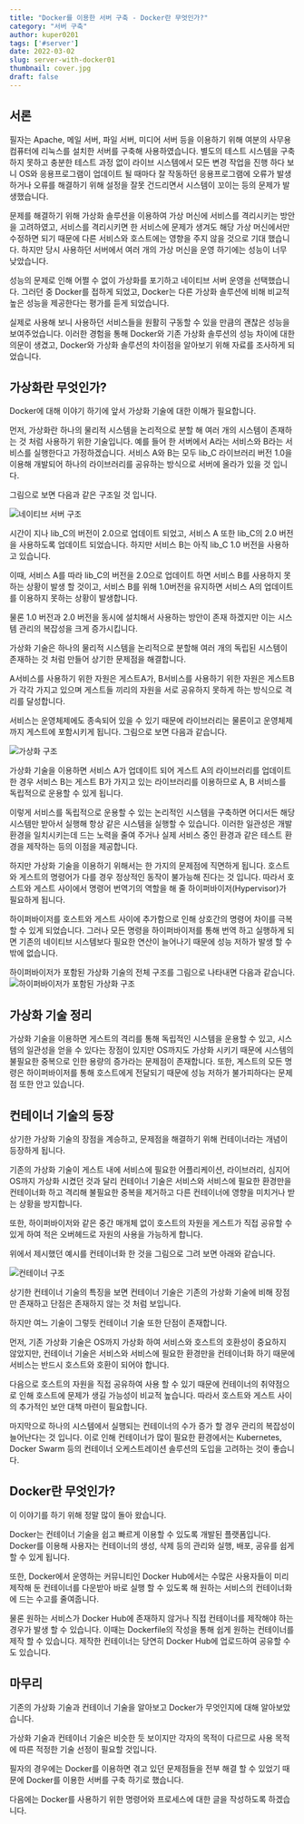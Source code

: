 ```yaml
---
title: "Docker를 이용한 서버 구축 - Docker란 무엇인가?"
category: "서버 구축"
author: kuper0201
tags: ['#server']
date: 2022-03-02
slug: server-with-docker01
thumbnail: cover.jpg
draft: false
---
```


## 서론

필자는 Apache, 메일 서버, 파일 서버, 미디어 서버 등을 이용하기 위해 여분의 사무용 컴퓨터에 리눅스를 설치한 서버를 구축해 사용하였습니다. 별도의 테스트 시스템을 구축하지 못하고 충분한 테스트 과정 없이 라이브 시스템에서 모든 변경 작업을 진행 하다 보니 OS와 응용프로그램이 업데이트 될 때마다 잘 작동하던 응용프로그램에 오류가 발생하거나 오류를 해결하기 위해 설정을 잘못 건드리면서 시스템이 꼬이는 등의 문제가 발생했습니다.

문제를 해결하기 위해 가상화 솔루션을 이용하여 가상 머신에 서비스를 격리시키는 방안을 고려하였고, 서비스를 격리시키면 한 서비스에 문제가 생겨도 해당 가상 머신에서만 수정하면 되기 때문에 다른 서비스와 호스트에는 영향을 주지 않을 것으로 기대 했습니다. 하지만 당시 사용하던 서버에서 여러 개의 가상 머신을 운영 하기에는 성능이 너무 낮았습니다.

성능의 문제로 인해 어쩔 수 없이 가상화를 포기하고 네이티브 서버 운영을 선택했습니다. 그러던 중 Docker를 접하게 되었고, Docker는 다른 가상화 솔루션에 비해 비교적 높은 성능을 제공한다는 평가를 듣게 되었습니다.

실제로 사용해 보니 사용하던 서비스들을 원활히 구동할 수 있을 만큼의 괜찮은 성능을 보여주었습니다.
이러한 경험을 통해 Docker와 기존 가상화 솔루션의 성능 차이에 대한 의문이 생겼고, Docker와 가상화 솔루션의 차이점을 알아보기 위해 자료를 조사하게 되었습니다.

## 가상화란 무엇인가?

Docker에 대해 이야기 하기에 앞서 가상화 기술에 대한 이해가 필요합니다.

먼저, 가상화란 하나의 물리적 시스템을 논리적으로 분할 해 여러 개의 시스템이 존재하는 것 처럼 사용하기 위한 기술입니다.
예를 들어 한 서버에서 A라는 서비스와 B라는 서비스를 실행한다고 가정하겠습니다.
서비스 A와 B는 모두 lib_C 라이브러리 버전 1.0을 이용해 개발되어 하나의 라이브러리를 공유하는 방식으로 서버에 올라가 있을 것 입니다.

그림으로 보면 다음과 같은 구조일 것 입니다.

![네이티브 서버 구조](./images/NativeArchitect.jpg)

시간이 지나 lib_C의 버전이 2.0으로 업데이트 되었고, 서비스 A 또한 lib_C의 2.0 버전을 사용하도록 업데이트 되었습니다.
하지만 서비스 B는 아직 lib_C 1.0 버전을 사용하고 있습니다.

이때, 서비스 A를 따라 lib_C의 버전을 2.0으로 업데이트 하면 서비스 B를 사용하지 못 하는 상황이 발생 할 것이고,
서비스 B를 위해 1.0버전을 유지하면 서비스 A의 업데이트를 이용하지 못하는 상황이 발생합니다.

물론 1.0 버전과 2.0 버전을 동시에 설치해서 사용하는 방안이 존재 하겠지만 이는 시스템 관리의 복잡성을 크게 증가시킵니다.

가상화 기술은 하나의 물리적 시스템을 논리적으로 분할해 여러 개의 독립된 시스템이 존재하는 것 처럼 만들어 상기한 문제점을 해결합니다.

A서비스를 사용하기 위한 자원은 게스트A가, B서비스를 사용하기 위한 자원은 게스트B가 각각 가지고 있으며 게스트들 끼리의 자원을 서로 공유하지 못하게 하는 방식으로 격리를 달성합니다.

서비스는 운영체제에도 종속되어 있을 수 있기 때문에 라이브러리는 물론이고 운영체제까지 게스트에 포함시키게 됩니다.
그림으로 보면 다음과 같습니다.

![가상화 구조](./images/Virtualization.jpg)

가상화 기술을 이용하면 서비스 A가 업데이트 되어 게스트 A의 라이브러리를 업데이트 한 경우 서비스 B는 게스트 B가 가지고 있는 라이브러리를 이용하므로 A, B 서비스를 독립적으로 운용할 수 있게 됩니다.

이렇게 서비스를 독립적으로 운용할 수 있는 논리적인 시스템을 구축하면 어디서든 해당 시스템만 받아서 실행해 항상 같은 시스템을 실행할 수 있습니다. 이러한 일관성은 개발 환경을 일치시키는데 드는 노력을 줄여 주거나 실제 서비스 중인 환경과 같은 테스트 환경을 제작하는 등의 이점을 제공합니다.

하지만 가상화 기술을 이용하기 위해서는 한 가지의 문제점에 직면하게 됩니다.
호스트와 게스트의 명령어가 다를 경우 정상적인 동작이 불가능해 진다는 것 입니다.
따라서 호스트와 게스트 사이에서 명령어 번역기의 역할을 해 줄 하이퍼바이저(Hypervisor)가 필요하게 됩니다.

하이퍼바이저를 호스트와 게스트 사이에 추가함으로 인해 상호간의 명령어 차이를 극복할 수 있게 되었습니다.
그러나 모든 명령을 하이퍼바이저를 통해 번역 하고 실행하게 되면 기존의 네이티브 시스템보다 필요한 연산이 늘어나기 때문에 성능 저하가 발생 할 수 밖에 없습니다.

하이퍼바이저가 포함된 가상화 기술의 전체 구조를 그림으로 나타내면 다음과 같습니다.
![하이퍼바이저가 포함된 가상화 구조](./images/hypervisor.jpg)

## 가상화 기술 정리

가상화 기술을 이용하면 게스트의 격리를 통해 독립적인 시스템을 운용할 수 있고, 시스템의 일관성을 얻을 수 있다는 장점이 있지만 OS까지도 가상화 시키기 때문에 시스템의 불필요한 중복으로 인한 용량의 증가라는 문제점이 존재합니다.
또한, 게스트의 모든 명령은 하이퍼바이저를 통해 호스트에게 전달되기 때문에 성능 저하가 불가피하다는 문제점 또한 안고 있습니다.

## 컨테이너 기술의 등장

상기한 가상화 기술의 장점을 계승하고, 문제점을 해결하기 위해 컨테이너라는 개념이 등장하게 됩니다.

기존의 가상화 기술이 게스트 내에 서비스에 필요한 어플리케이션, 라이브러리, 심지어 OS까지 가상화 시켰던 것과 달리 컨테이너 기술은 서비스와 서비스에 필요한 환경만을 컨테이너화 하고 격리해 불필요한 중복을 제거하고 다른 컨테이너에 영향을 미치거나 받는 상황을 방지합니다.

또한, 하이퍼바이저와 같은 중간 매개체 없이 호스트의 자원을 게스트가 직접 공유할 수 있게 하여 적은 오버헤드로 자원의 사용을 가능하게 합니다.

위에서 제시했던 예시를 컨테이너화 한 것을 그림으로 그려 보면 아래와 같습니다.

![컨테이너 구조](./images/Difference.jpg)

상기한 컨테이너 기술의 특징을 보면 컨테이너 기술은 기존의 가상화 기술에 비해 장점만 존재하고 단점은 존재하지 않는 것 처럼 보입니다.

하지만 여느 기술이 그렇듯 컨테이너 기술 또한 단점이 존재합니다.

먼저, 기존 가상화 기술은 OS까지 가상화 하여 서비스와 호스트의 호환성이 중요하지 않았지만, 컨테이너 기술은 서비스와 서비스에 필요한 환경만을 컨테이너화 하기 때문에 서비스는 반드시 호스트와 호환이 되어야 합니다.

다음으로 호스트의 자원을 직접 공유하여 사용 할 수 있기 때문에 컨테이너의 취약점으로 인해 호스트에 문제가 생길 가능성이 비교적 높습니다. 따라서 호스트와 게스트 사이의 추가적인 보안 대책 마련이 필요합니다.

마지막으로 하나의 시스템에서 실행되는 컨테이너의 수가 증가 할 경우 관리의 복잡성이 늘어난다는 것 입니다.
이로 인해 컨테이너가 많이 필요한 환경에서는 Kubernetes, Docker Swarm 등의 컨테이너 오케스트레이션 솔루션의 도입을 고려하는 것이 좋습니다.

## Docker란 무엇인가?

이 이야기를 하기 위해 정말 많이 돌아 왔습니다.

Docker는 컨테이너 기술을 쉽고 빠르게 이용할 수 있도록 개발된 플랫폼입니다.
Docker를 이용해 사용자는 컨테이너의 생성, 삭제 등의 관리와 실행, 배포, 공유를 쉽게 할 수 있게 됩니다.

또한, Docker에서 운영하는 커뮤니티인 Docker Hub에서는 수많은 사용자들이 미리 제작해 둔 컨테이너를 다운받아 바로 실행 할 수 있도록 해 원하는 서비스의 컨테이너화에 드는 수고를 줄여줍니다.

물론 원하는 서비스가 Docker Hub에 존재하지 않거나 직접 컨테이너를 제작해야 하는 경우가 발생 할 수 있습니다.
이때는 Dockerfile의 작성을 통해 쉽게 원하는 컨테이너를 제작 할 수 있습니다.
제작한 컨테이너는 당연히 Docker Hub에 업로드하여 공유할 수도 있습니다.

## 마무리

기존의 가상화 기술과 컨테이너 기술을 알아보고 Docker가 무엇인지에 대해 알아보았습니다.

가상화 기술과 컨테이너 기술은 비슷한 듯 보이지만 각자의 목적이 다르므로 사용 목적에 따른 적정한 기술 선정이 필요할 것입니다.

필자의 경우에는 Docker를 이용하면 겪고 있던 문제점들을 전부 해결 할 수 있었기 때문에 Docker를 이용한 서버를 구축 하기로 했습니다.

다음에는 Docker를 사용하기 위한 명령어와 프로세스에 대한 글을 작성하도록 하겠습니다.